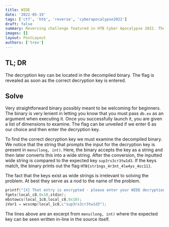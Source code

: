 ```yaml
---
title: WIDE
date: '2022-05-19'
tags: ['ctf', 'htb', 'reverse', 'cyberapocalypse2022']
draft: false
summary: Reversing challenge featured in HTB Cyber Apocalypse 2022. The entry for the dimension has been encrypted. Can you make it inside and take control?
images: []
layout: PostLayout
authors: ['trev']
---
```


## TL; DR

The decryption key can be located in the decompiled binary. The flag is revealed as soon as the correct decryption key is entered.

## Solve

Very straightforward binary possibly meant to be welcoming for beginners. The binary is very lenient in letting you know that you must pass `db.ex` as an argument when executing it. Once you successfully launch it, you are given a list of dimensions to examine. The flag can be unveiled if we enter 6 as our choice and then enter the decryption key.

To find the correct decryption key we must examine the decompiled binary. We notice that the string that prompts the input for the decryption key is present in `menu(long, int)`. Here, the binary accepts the key as a string and then later converts this into a wide string. After the conversion, the inputted wide string is compared to the expected key `sup3rs3cr3tw1d3`. If the keys match, the binary prints out the flag `HTB{str1ngs_4r3nt_4lw4ys_4sc11}`.

The fact that the keys exist as wide strings is irrelevant to solving the problem. At best they serve as a nod to the name of the problem.

```c
printf("[X] That entry is encrypted - please enter your WIDE decryption key: ");
fgets(local_c8,0x10,stdin);
mbstowcs(local_1c8,local_c8,0x10);
iVar1 = wcscmp(local_1c8,L"sup3rs3cr3tw1d3");
```

The lines above are an excerpt from `menu(long, int)` where the expected key can be seen written in-line in the source itself.
